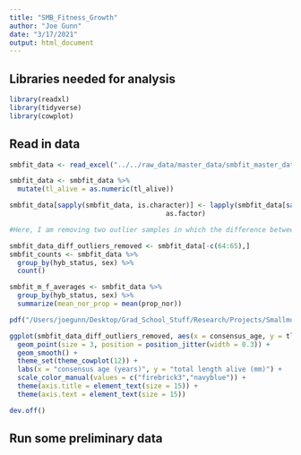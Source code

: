 ```yaml
---
title: "SMB_Fitness_Growth"
author: "Joe Gunn"
date: "3/17/2021"
output: html_document
---
```


## Libraries needed for analysis
```r
library(readxl)
library(tidyverse)
library(cowplot)

```

## Read in data
```r
smbfit_data <- read_excel("../../raw_data/master_data/smbfit_master_data_working.xlsx")

smbfit_data <- smbfit_data %>%
  mutate(tl_alive = as.numeric(tl_alive))

smbfit_data[sapply(smbfit_data, is.character)] <- lapply(smbfit_data[sapply(smbfit_data, is.character)], 
                                       as.factor)

#Here, I am removing two outlier samples in which the difference between total length alive and total length dead was greater than -10 (which means that the total length dead was greater than the total length alive, which does not go along with the rest of the data. I am assuming these are the result of recorder or measurement error on these two samples)

smbfit_data_diff_outliers_removed <- smbfit_data[-c(64:65),]
smbfit_counts <- smbfit_data %>%
  group_by(hyb_status, sex) %>%
  count()

smbfit_m_f_averages <- smbfit_data %>%
  group_by(hyb_status, sex) %>%
  summarize(mean_nor_prop = mean(prop_nor))

pdf("/Users/joegunn/Desktop/Grad_School_Stuff/Research/Projects/Smallmouth_Bass_Fitness/visualization/growth_figures/preliminary_growth_curve.pdf", width=6, height=5)

ggplot(smbfit_data_diff_outliers_removed, aes(x = consensus_age, y = tl_alive, color = hyb_status)) +
  geom_point(size = 3, position = position_jitter(width = 0.3)) +
  geom_smooth() +
  theme_set(theme_cowplot(12)) +
  labs(x = "consensus age (years)", y = "total length alive (mm)") +
  scale_color_manual(values = c("firebrick3","navyblue")) +
  theme(axis.title = element_text(size = 15)) +
  theme(axis.text = element_text(size = 15))

dev.off()
```

## Run some preliminary data
```r


```